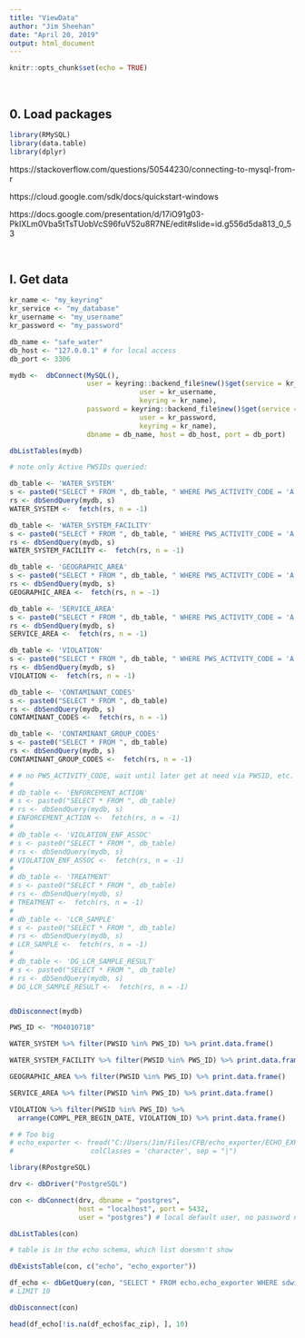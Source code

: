 ```yaml
---
title: "ViewData"
author: "Jim Sheehan"
date: "April 20, 2019"
output: html_document
---
```


```r
knitr::opts_chunk$set(echo = TRUE)
```


<br>

## 0. Load packages
```r

library(RMySQL)
library(data.table)
library(dplyr)

```


https://stackoverflow.com/questions/50544230/connecting-to-mysql-from-r

https://cloud.google.com/sdk/docs/quickstart-windows

https://docs.google.com/presentation/d/17iO91g03-PkIXLm0Vba5tTsTUobVcS96fuV52u8R7NE/edit#slide=id.g556d5da813_0_53


<br>

## I. Get data
```r

kr_name <- "my_keyring"
kr_service <- "my_database"
kr_username <- "my_username"
kr_password <- "my_password"

db_name <- "safe_water"
db_host <- "127.0.0.1" # for local access
db_port <- 3306

mydb <-  dbConnect(MySQL(), 
                   user = keyring::backend_file$new()$get(service = kr_service,
                                user = kr_username,
                                keyring = kr_name), 
                   password = keyring::backend_file$new()$get(service = kr_service,
                                user = kr_password,
                                keyring = kr_name), 
                   dbname = db_name, host = db_host, port = db_port)

dbListTables(mydb)

# note only Active PWSIDs queried:

db_table <- 'WATER_SYSTEM'
s <- paste0("SELECT * FROM ", db_table, " WHERE PWS_ACTIVITY_CODE = 'A'")
rs <- dbSendQuery(mydb, s)
WATER_SYSTEM <-  fetch(rs, n = -1)

db_table <- 'WATER_SYSTEM_FACILITY'
s <- paste0("SELECT * FROM ", db_table, " WHERE PWS_ACTIVITY_CODE = 'A'")
rs <- dbSendQuery(mydb, s)
WATER_SYSTEM_FACILITY <-  fetch(rs, n = -1)

db_table <- 'GEOGRAPHIC_AREA'
s <- paste0("SELECT * FROM ", db_table, " WHERE PWS_ACTIVITY_CODE = 'A'")
rs <- dbSendQuery(mydb, s)
GEOGRAPHIC_AREA <-  fetch(rs, n = -1)

db_table <- 'SERVICE_AREA'
s <- paste0("SELECT * FROM ", db_table, " WHERE PWS_ACTIVITY_CODE = 'A'")
rs <- dbSendQuery(mydb, s)
SERVICE_AREA <-  fetch(rs, n = -1)

db_table <- 'VIOLATION'
s <- paste0("SELECT * FROM ", db_table, " WHERE PWS_ACTIVITY_CODE = 'A'")
rs <- dbSendQuery(mydb, s)
VIOLATION <-  fetch(rs, n = -1)

db_table <- 'CONTAMINANT_CODES'
s <- paste0("SELECT * FROM ", db_table)
rs <- dbSendQuery(mydb, s)
CONTAMINANT_CODES <-  fetch(rs, n = -1)

db_table <- 'CONTAMINANT_GROUP_CODES'
s <- paste0("SELECT * FROM ", db_table)
rs <- dbSendQuery(mydb, s)
CONTAMINANT_GROUP_CODES <-  fetch(rs, n = -1)

# # no PWS_ACTIVITY_CODE, wait until later get at need via PWSID, etc.
#
# db_table <- 'ENFORCEMENT_ACTION'
# s <- paste0("SELECT * FROM ", db_table)
# rs <- dbSendQuery(mydb, s)
# ENFORCEMENT_ACTION <-  fetch(rs, n = -1)
# 
# db_table <- 'VIOLATION_ENF_ASSOC'
# s <- paste0("SELECT * FROM ", db_table)
# rs <- dbSendQuery(mydb, s)
# VIOLATION_ENF_ASSOC <-  fetch(rs, n = -1)
# 
# db_table <- 'TREATMENT'
# s <- paste0("SELECT * FROM ", db_table)
# rs <- dbSendQuery(mydb, s)
# TREATMENT <-  fetch(rs, n = -1)
# 
# db_table <- 'LCR_SAMPLE'
# s <- paste0("SELECT * FROM ", db_table)
# rs <- dbSendQuery(mydb, s)
# LCR_SAMPLE <-  fetch(rs, n = -1)
# 
# db_table <- 'DG_LCR_SAMPLE_RESULT'
# s <- paste0("SELECT * FROM ", db_table)
# rs <- dbSendQuery(mydb, s)
# DG_LCR_SAMPLE_RESULT <-  fetch(rs, n = -1)


dbDisconnect(mydb)

```


```r
PWS_ID <- "MO4010718"

WATER_SYSTEM %>% filter(PWSID %in% PWS_ID) %>% print.data.frame()

```


```r
WATER_SYSTEM_FACILITY %>% filter(PWSID %in% PWS_ID) %>% print.data.frame()
```

```r
GEOGRAPHIC_AREA %>% filter(PWSID %in% PWS_ID) %>% print.data.frame()
```


```r
SERVICE_AREA %>% filter(PWSID %in% PWS_ID) %>% print.data.frame()
```

```r
VIOLATION %>% filter(PWSID %in% PWS_ID) %>% 
  arrange(COMPL_PER_BEGIN_DATE, VIOLATION_ID) %>% print.data.frame()
```


```r
# # Too big
# echo_exporter <- fread("C:/Users/Jim/Files/CFB/echo_exporter/ECHO_EXPORTER_clean.csv", 
#                   colClasses = 'character', sep = "|")

```


```r
library(RPostgreSQL)

drv <- dbDriver("PostgreSQL")

con <- dbConnect(drv, dbname = "postgres",
                 host = "localhost", port = 5432,
                 user = "postgres") # local default user, no password needed apparently

dbListTables(con)

# table is in the echo schema, which list doesmn't show

dbExistsTable(con, c("echo", "echo_exporter")) 


```



```r
df_echo <- dbGetQuery(con, "SELECT * FROM echo.echo_exporter WHERE sdwis_flag = 'Y'")
# LIMIT 10 

dbDisconnect(con)

head(df_echo[!is.na(df_echo$fac_zip), ], 10)

```

